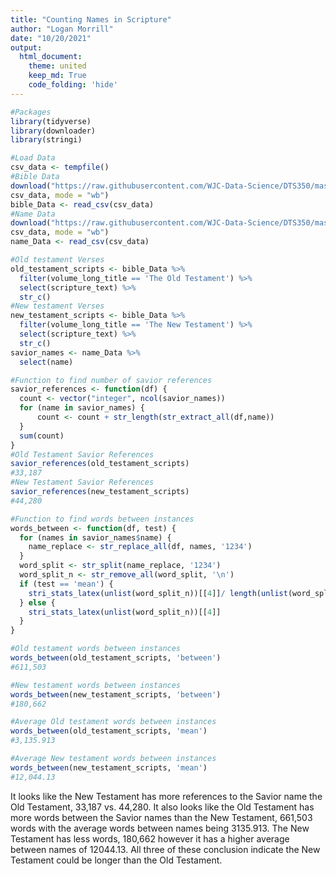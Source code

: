 ```yaml
---
title: "Counting Names in Scripture"
author: "Logan Morrill"
date: "10/20/2021"
output: 
  html_document:
    theme: united
    keep_md: True
    code_folding: 'hide'
---
```


```r
#Packages
library(tidyverse)
library(downloader)
library(stringi)
```

```r
#Load Data
csv_data <- tempfile()
#Bible Data
download("https://raw.githubusercontent.com/WJC-Data-Science/DTS350/master/bible.csv", 
csv_data, mode = "wb")
bible_Data <- read_csv(csv_data)
#Name Data
download("https://raw.githubusercontent.com/WJC-Data-Science/DTS350/master/Names.csv", 
csv_data, mode = "wb")
name_Data <- read_csv(csv_data)
```

```r
#Old testament Verses
old_testament_scripts <- bible_Data %>%
  filter(volume_long_title == 'The Old Testament') %>%
  select(scripture_text) %>%
  str_c()
#New testament Verses
new_testament_scripts <- bible_Data %>%
  filter(volume_long_title == 'The New Testament') %>%
  select(scripture_text) %>%
  str_c()
savior_names <- name_Data %>%
  select(name)
```

```r
#Function to find number of savior references
savior_references <- function(df) {
  count <- vector("integer", ncol(savior_names))
  for (name in savior_names) {
      count <- count + str_length(str_extract_all(df,name))
  }
  sum(count)
}
#Old Testament Savior References
savior_references(old_testament_scripts)
#33,187
#New Testament Savior References
savior_references(new_testament_scripts)
#44,280
```

```r
#Function to find words between instances
words_between <- function(df, test) {
  for (names in savior_names$name) {
    name_replace <- str_replace_all(df, names, '1234')
  }
  word_split <- str_split(name_replace, '1234')
  word_split_n <- str_remove_all(word_split, '\n')
  if (test == 'mean') {
    stri_stats_latex(unlist(word_split_n))[[4]]/ length(unlist(word_split))
  } else {
    stri_stats_latex(unlist(word_split_n))[[4]]
  }
}
```

```r
#Old testament words between instances
words_between(old_testament_scripts, 'between')
#611,503

#New testament words between instances
words_between(new_testament_scripts, 'between')
#180,662

#Average Old testament words between instances
words_between(old_testament_scripts, 'mean')
#3,135.913

#Average New testament words between instances
words_between(new_testament_scripts, 'mean')
#12,044.13
```
  It looks like the New Testament has more references to the Savior name the Old Testament, 33,187 vs. 44,280. It also looks like the Old Testament has more words between the Savior names than the New Testament, 661,503 words with the average words between names being 3135.913. The New Testament has less words, 180,662 however it has a higher average between names of 12044.13.
  All three of these conclusion indicate the New Testament could be longer than the Old Testament. 


